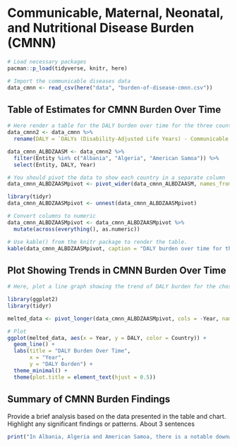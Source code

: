 # Communicable, Maternal, Neonatal, and Nutritional Disease Burden (CMNN)

```r
# Load necessary packages
pacman::p_load(tidyverse, knitr, here)

# Import the communicable diseases data
data_cmnn <- read_csv(here("data", "burden-of-disease-cmnn.csv"))
```

## Table of Estimates for CMNN Burden Over Time

```r
# Here render a table for the DALY burden over time for the three countries 
data_cmnn2 <- data_cmnn %>% 
  rename(DALY = `DALYs (Disability-Adjusted Life Years) - Communicable, maternal, neonatal, and nutritional diseases - Sex: Both - Age: Age-standardized (Rate)`)

data_cmnn_ALBDZAASM <- data_cmnn2 %>% 
  filter(Entity %in% c("Albania", "Algeria", "American Samoa")) %>% 
  select(Entity, DALY, Year)

# You should pivot the data to show each country in a separate column
data_cmnn_ALBDZAASMpivot <- pivot_wider(data_cmnn_ALBDZAASM, names_from = Entity, values_from = DALY)

library(tidyr)
data_cmnn_ALBDZAASMpivot <- unnest(data_cmnn_ALBDZAASMpivot)

# Convert columns to numeric
data_cmnn_ALBDZAASMpivot <- data_cmnn_ALBDZAASMpivot %>%
  mutate(across(everything(), as.numeric))

# Use kable() from the knitr package to render the table.
kable(data_cmnn_ALBDZAASMpivot, caption = "DALY burden over time for three countries")
```

## Plot Showing Trends in CMNN Burden Over Time

```r
# Here, plot a line graph showing the trend of DALY burden for the chosen countries over time. You can use ggplot2 to create this plot. Each country's line should be a different color.

library(ggplot2)
library(tidyr)

melted_data <- pivot_longer(data_cmnn_ALBDZAASMpivot, cols = -Year, names_to = "Country", values_to = "DALY")

# Plot
ggplot(melted_data, aes(x = Year, y = DALY, color = Country)) +
  geom_line() +
  labs(title = "DALY Burden Over Time",
       x = "Year",
       y = "DALY Burden") +
  theme_minimal() +
  theme(plot.title = element_text(hjust = 0.5))
```

## Summary of CMNN Burden Findings

Provide a brief analysis based on the data presented in the table and chart. Highlight any significant findings or patterns. About 3 sentences

```r
print("In Albania, Algeria and American Samoa, there is a notable downward trend in DALY burden. Notably, both Albania and Algeria demonstrated a similar rate of decrease, with a slight increase observed around 1999 in Albania. In contrast, American Samoa exhibited a slower decline in DALY burden over the same period.")
```


